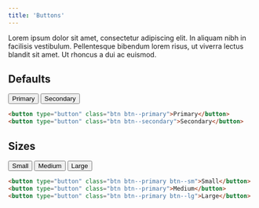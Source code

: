 ```yaml
---
title: 'Buttons'
---
```


Lorem ipsum dolor sit amet, consectetur adipiscing elit. In aliquam nibh in facilisis vestibulum. Pellentesque bibendum lorem risus, ut viverra lectus blandit sit amet. Ut rhoncus a dui ac euismod.

## Defaults

<Preview>
  <div class="form-group">
    <button type="button" class="btn btn--primary">Primary</button>
    <button type="button" class="btn btn--secondary">Secondary</button>
  </div>
</Preview>

```html
<button type="button" class="btn btn--primary">Primary</button>
<button type="button" class="btn btn--secondary">Secondary</button>
```

## Sizes

<Preview>
  <div class="form-group">
    <button type="button" class="btn btn--primary btn--sm">Small</button>
    <button type="button" class="btn btn--primary">Medium</button>
    <button type="button" class="btn btn--primary btn--lg">Large</button>
  </div>
</Preview>

```html
<button type="button" class="btn btn--primary btn--sm">Small</button>
<button type="button" class="btn btn--primary">Medium</button>
<button type="button" class="btn btn--primary btn--lg">Large</button>
```